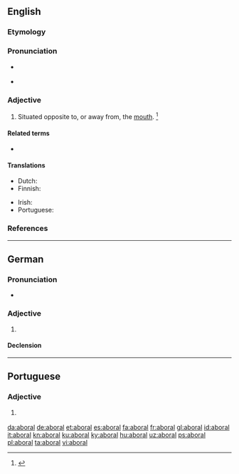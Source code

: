 ==English==

===Etymology===
{{prefix|ab|oral|t1=away from|t2=the mouth|lang=en}}

===Pronunciation===
* {{a|RP}} {{IPA|/æbˈɔːɹ.l̩/|lang=en}}
* {{a|US}} {{IPA|/æbˈɔɹ.l̩/|lang=en}}

===Adjective===
{{en-adj}}

# {{lb|en|zoology}} Situated opposite to, or away from, the [[mouth]]. {{defdate|First attested in the mid 19<sup>th</sup> century.}}<ref>{{R:SOED5|page=6}}</ref>

====Related terms====
* {{l|en|aborally}}

====Translations====
{{trans-top|situated away from the mouth}}
* Dutch: {{t|nl|aboraal}}
* Finnish: {{t|fi|aboraalinen}}
{{trans-mid}}
* Irish: {{t|ga|allbhéalach}}
* Portuguese: {{t|pt|aboral}}
{{trans-bottom}}

===References===
<references/>

----

==German==

===Pronunciation===
* {{rhymes|aːl|lang=de}}

===Adjective===
{{de-adj|-}}

# {{l|en|aboral}}

====Declension====
{{de-decl-adj-notcomp-nopred|aboral}}

----

==Portuguese==

===Adjective===
{{pt-adj|abora|l}}

# {{lb|pt|zoology}} {{l|en|aboral}} {{gloss|situated away from the mouth}}

[[da:aboral]]
[[de:aboral]]
[[et:aboral]]
[[es:aboral]]
[[fa:aboral]]
[[fr:aboral]]
[[gl:aboral]]
[[id:aboral]]
[[it:aboral]]
[[kn:aboral]]
[[ku:aboral]]
[[ky:aboral]]
[[hu:aboral]]
[[uz:aboral]]
[[ps:aboral]]
[[pl:aboral]]
[[ta:aboral]]
[[vi:aboral]]